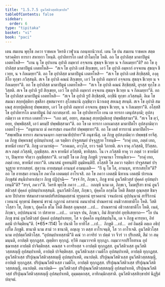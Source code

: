 ```yaml
---
title: "1.5.7.5 อูนวีสติวสฺสสิกฺขาปท"
tableOfContents: false
sidebar:
  order: 6
type: "tipitaka"
basket: "vi"
book: "paci"
---
```



<DynamicBreadcrumb />

<Division number="402" book="paci">

<Paragraph number="1212" book="paci">
เตน สมเยน พุทฺโธ ภควา ราชคเห วิหรติ เวฬุวเน กลนฺทกนิวาเป. เตน โข ปน สมเยน ราชคเห สตฺตรสวคฺคิยา ทารกา สหายกา โหนฺติ. อุปาลิทารโก เตสํ ปาโมกฺโข โหติ. อถ โข อุปาลิสฺส มาตาปิตูนํ เอตทโหสิ—  “เกน นุ โข อุปาเยน อุปาลิ อมฺหากํ อจฺจเยน สุขญฺจ ชีเวยฺย น จ กิลเมยฺยา”ติ? อถ โข อุปาลิสฺส มาตาปิตูนํ เอตทโหสิ—  “สเจ โข อุปาลิ เลขํ สิกฺเขยฺย, เอวํ โข อุปาลิ อมฺหากํ อจฺจเยน สุขญฺจ ชีเวยฺย, น จ กิลเมยฺยา”ติ. อถ โข อุปาลิสฺส มาตาปิตูนํ เอตทโหสิ—  “สเจ โข อุปาลิ เลขํ สิกฺขิสฺสติ, องฺคุลิโย ทุกฺขา ภวิสฺสนฺติ. สเจ โข อุปาลิ คณนํ สิกฺเขยฺย, เอวํ โข อุปาลิ อมฺหากํ อจฺจเยน สุขญฺจ ชีเวยฺย น จ กิลเมยฺยา”ติ. อถ โข อุปาลิสฺส มาตาปิตูนํ เอตทโหสิ—  “สเจ โข อุปาลิ คณนํ สิกฺขิสฺสติ, อุรสฺส ทุกฺโข ภวิสฺสติ. สเจ โข อุปาลิ รูปํ สิกฺเขยฺย, เอวํ โข อุปาลิ อมฺหากํ อจฺจเยน สุขญฺจ ชีเวยฺย น จ กิลเมยฺยา”ติ. อถ โข อุปาลิสฺส มาตาปิตูนํ เอตทโหสิ—  “สเจ โข อุปาลิ รูปํ สิกฺขิสฺสติ, อกฺขีนิ ทุกฺขา ภวิสฺสนฺติ. อิเม โข สมณา สกฺยปุตฺติยา สุขสีลา สุขสมาจารา สุโภชนานิ ภุญฺชิตฺวา นิวาเตสุ สยเนสุ สยนฺติ. สเจ โข อุปาลิ สมเณสุ สกฺยปุตฺติเยสุ ปพฺพเชยฺย, เอวํ โข อุปาลิ อมฺหากํ อจฺจเยน สุขญฺจ ชีเวยฺย, น จ กิลเมยฺยา”ติ.
</Paragraph>

<Paragraph number="1213" book="paci">
อโสฺสสิ โข อุปาลิทารโก มาตาปิตูนํ อิมํ กถาสลฺลาปํ. อถ โข อุปาลิทารโก เยน เต ทารกา เตนุปสงฺกมิ; อุปสงฺกมิตฺวา เต ทารเก เอตทโวจ—  “เอถ มยํ, อยฺยา, สมเณสุ สกฺยปุตฺติเยสุ ปพฺพชิสฺสามา”ติ. “สเจ โข ตฺวํ, อยฺย, ปพฺพชิสฺสสิ, เอวํ มยมฺปิ ปพฺพชิสฺสามา”ติ. อถ โข เต ทารกา เอกเมกสฺส มาตาปิตโร อุปสงฺกมิตฺวา เอตทโวจุํ—  “อนุชานาถ มํ อคารสฺมา อนคาริยํ ปพฺพชฺชายา”ติ. อถ โข เตสํ ทารกานํ มาตาปิตโร—  “สพฺเพปิเม ทารกา สมานจฺฉนฺทา กลฺยาณาธิปฺปายา”ติ อนุชานึสุ. เต ภิกฺขู อุปสงฺกมิตฺวา ปพฺพชฺชํ ยาจึสุ. เต ภิกฺขู ปพฺพาเชสุํ อุปสมฺปาเทสุํ. เต รตฺติยา ปจฺจูสสมยํ ปจฺจุฏฺฐาย โรทนฺติ—  “ยาคุํ เทถ, ภตฺตํ เทถ, ขาทนียํ เทถา”ติ. ภิกฺขู เอวมาหํสุ—  “อาคเมถ, อาวุโส, ยาว รตฺติ วิภายติ. สเจ ยาคุ ภวิสฺสติ, ปิวิสฺสถ. สเจ ภตฺตํ ภวิสฺสติ, ภุญฺชิสฺสถ. สเจ ขาทนียํ ภวิสฺสติ, ขาทิสฺสถ. โน เจ ภวิสฺสติ ยาคุ วา ภตฺตํ วา ขาทนียํ วา, ปิณฺฑาย จริตฺวา ภุญฺชิสฺสถา”ติ. เอวมฺปิ โข เต ภิกฺขู ภิกฺขูหิ วุจฺจมานา โรทนฺติเยว—  “ยาคุํ เทถ, ภตฺตํ เทถ, ขาทนียํ เทถา”ติ. เสนาสนํ อูหทนฺติปิ อุมฺมิหนฺติปิ.
</Paragraph>

<Paragraph number="1214" book="paci">
อโสฺสสิ โข ภควา รตฺติยา ปจฺจูสสมยํ ปจฺจุฏฺฐาย ทารกสทฺทํ. สุตฺวาน อายสฺมนฺตํ อานนฺทํ อามนฺเตสิ—  “กึ นุ โข โส, อานนฺท, ทารกสทฺโท”ติ? อถ โข อายสฺมา อานนฺโท ภควโต เอตมตฺถํ อาโรเจสิ. อถ โข ภควา เอตสฺมึ นิทาเน เอตสฺมึ ปกรเณ ภิกฺขุสํฆํ สนฺนิปาตาเปตฺวา ภิกฺขู ปฏิปุจฺฉิ—  “สจฺจํ กิร, ภิกฺขเว, ภิกฺขู ชานํ อูนวีสติวสฺสํ ปุคฺคลํ อุปสมฺปาเทนฺตี”ติ? “สจฺจํ, ภควา”ติ. วิครหิ พุทฺโธ ภควา …เป…  กถญฺหิ นาม เต, ภิกฺขเว, โมฆปุริสา ชานํ อูนวีสติวสฺสํ ปุคฺคลํ อุปสมฺปาเทสฺสนฺติ. อูนกวีสติวโสฺส, ภิกฺขเว, ปุคฺคโล อกฺขโม โหติ สีตสฺส อุณฺหสฺส ชิฆจฺฉาย ปิปาสาย ฑํสมกสวาตาตปสรีสปสมฺผสฺสานํ ทุรุตฺตานํ ทุราคตานํ วจนปถานํ อุปฺปนฺนานํ สารีริกานํ เวทนานํ ทุกฺขานํ ติพฺพานํ ขรานํ กฏุกานํ อสาตานํ อมนาปานํ ปาณหรานํ อนธิวาสกชาติโก โหติ. วีสติวโสฺสว โข, ภิกฺขเว, ปุคฺคโล ขโม โหติ สีตสฺส อุณฺหสฺส …เป…  ปาณหรานํ อธิวาสกชาติโก โหติ. เนตํ, ภิกฺขเว, อปฺปสนฺนานํ วา ปสาทาย …เป…  เอวญฺจ ปน, ภิกฺขเว, อิมํ สิกฺขาปทํ อุทฺทิเสยฺยาถ—
</Paragraph>

</Division>
<Division number="403" book="paci">

<Paragraph number="1215" book="paci">
<Emphasis>“โย ปน ภิกฺขุ ชานํ อูนวีสติวสฺสํ ปุคฺคลํ อุปสมฺปาเทยฺย, โส จ ปุคฺคโล อนุปสมฺปนฺโน</Emphasis>, <Emphasis>เต จ ภิกฺขู คารยฺหา, อิทํ ตสฺมึ ปาจิตฺติยนฺ”</Emphasis>ติ. (*65*:<Emphasis>114</Emphasis>)
</Paragraph>

</Division>
<Division number="404" book="paci">

<Paragraph number="1216" book="paci">
<Emphasis>โย ปนา</Emphasis>ติ โย ยาทิโส …เป…  <Emphasis>ภิกฺขู</Emphasis>ติ …เป…  อยํ อิมสฺมึ อตฺเถ อธิปฺเปโต ภิกฺขูติ.
</Paragraph>

<Paragraph number="1217" book="paci">
<Emphasis>ชานาติ</Emphasis> นาม สามํ วา ชานาติ, อญฺเญ วา ตสฺส อาโรเจนฺติ, โส วา อาโรเจติ.
</Paragraph>

<Paragraph number="1218" book="paci">
<Emphasis>อูนวีสติวโสฺส</Emphasis> นาม อปฺปตฺตวีสติวโสฺส.
</Paragraph>

<Paragraph number="1219" book="paci">
“อุปสมฺปาเทสฺสามี”ติ คณํ วา อาจริยํ วา ปตฺตํ วา จีวรํ วา ปริเยสติ, สีมํ วา สมฺมนฺนติ, อาปตฺติ ทุกฺกฏสฺส. ญตฺติยา ทุกฺกฏํ. ทฺวีหิ กมฺมวาจาหิ ทุกฺกฏา. กมฺมวาจาปริโยสาเน อุปชฺฌายสฺส อาปตฺติ ปาจิตฺติยสฺส. คณสฺส จ อาจริยสฺส จ อาปตฺติ ทุกฺกฏสฺส.
</Paragraph>

</Division>
<Division number="405" book="paci">

<Paragraph number="1220" book="paci">
อูนวีสติวเสฺส อูนวีสติวสฺสสญฺญี อุปสมฺปาเทติ, อาปตฺติ ปาจิตฺติยสฺส. อูนวีสติวเสฺส เวมติโก อุปสมฺปาเทติ, อาปตฺติ ทุกฺกฏสฺส. อูนวีสติวเสฺส ปริปุณฺณวีสติวสฺสสญฺญี อุปสมฺปาเทติ, อนาปตฺติ. ปริปุณฺณวีสติวเสฺส อูนวีสติวสฺสสญฺญี, อาปตฺติ ทุกฺกฏสฺส. ปริปุณฺณวีสติวเสฺส เวมติโก, อาปตฺติ ทุกฺกฏสฺส. ปริปุณฺณวีสติวเสฺส ปริปุณฺณวีสติวสฺสสญฺญี, อนาปตฺติ.
</Paragraph>

</Division>
<Division number="406" book="paci">

<Paragraph number="1221" book="paci">
อนาปตฺติ—  อูนวีสติวสฺสํ ปริปุณฺณวีสติวสฺสสญฺญี อุปสมฺปาเทติ, ปริปุณฺณวีสติวสฺสํ ปริปุณฺณวีสติวสฺสสญฺญี อุปสมฺปาเทติ, อุมฺมตฺตกสฺส, อาทิกมฺมิกสฺสาติ.

</Paragraph>
</Division>

<Paragraph number="1222" type="center" book="paci">
อูนวีสติวสฺสสิกฺขาปทํ นิฏฺฐิตํ ปญฺจมํ.
</Paragraph>